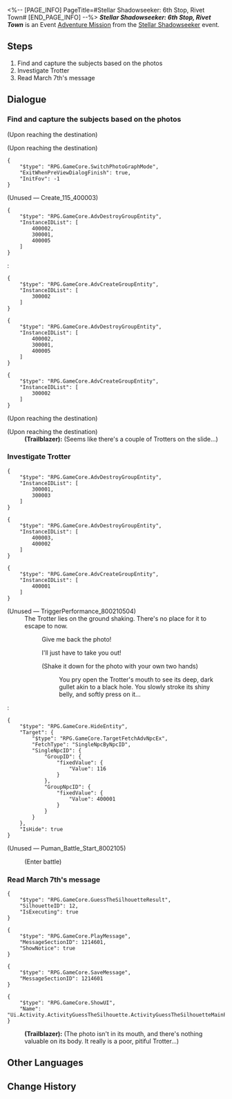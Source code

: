 <%-- [PAGE_INFO]
PageTitle=#Stellar Shadowseeker: 6th Stop, Rivet Town#
[END_PAGE_INFO] --%>
{{Stub|Dialogue.}}
{{Mission Infobox
|id            = 8002105
|title         = 
|image         = <!--Mission Stellar Shadowseeker 6th Stop, Rivet Town.png-->
|type          = Adventure
|event_name    = Stellar Shadowseeker
|chapter       = 
|requirements  = 
* Reach [[Trailblaze Level]] 21
* [[Adventure Mission]] ''[[Stellar Shadowseeker: 5th Stop, Boulder Town]]'' completed
|summary       = <!--official mission summary from Fate's Atlas-->
|characters    = Obstructing Robot; Trailblazer
|startLocation = [[Jarilo-VI]] - [[Rivet Town]]
|world         = Jarilo-VI
|area          = Rivet Town
|prev          = Stellar Shadowseeker: 5th Stop, Boulder Town
|next          = Stellar Shadowseeker: 7th Stop, Astral Express
|rewards       = Stellar Jade*70; Refined Aether*4; Ancestral Hymn*3; Credit*40,000
}}
'''''Stellar Shadowseeker: 6th Stop, Rivet Town''''' is an Event [[Adventure Mission]] from the [[Stellar Shadowseeker]] event.

==Steps==
# Find and capture the subjects based on the photos
# Investigate Trotter
# Read March 7th's message

<!--
==Gameplay Notes==

--><!--
==Trial Character==

-->
==Dialogue==
{{Stub Dialogue}}

===Find and capture the subjects based on the photos{{subst:void|<!--800210508-->}}===
{{Mission Description|type=adventure|location=Rivet Town|The shadowy object in the photo looks somewhat familiar. It must be something from Rivet Town...}}
{{Dialogue Start}}
;(Upon reaching the destination)

;(Upon reaching the destination)
<pre>{
	"$type": "RPG.GameCore.SwitchPhotoGraphMode",
	"ExitWhenPreViewDialogFinish": true,
	"InitFov": -1
}</pre>

;(Unused &mdash; Create_115_400003)
<pre>{
	"$type": "RPG.GameCore.AdvDestroyGroupEntity",
	"InstanceIDList": [
		400002,
		300001,
		400005
	]
}</pre>
:<pre>{
	"$type": "RPG.GameCore.AdvCreateGroupEntity",
	"InstanceIDList": [
		300002
	]
}</pre>
<pre>{
	"$type": "RPG.GameCore.AdvDestroyGroupEntity",
	"InstanceIDList": [
		400002,
		300001,
		400005
	]
}</pre>
<pre>{
	"$type": "RPG.GameCore.AdvCreateGroupEntity",
	"InstanceIDList": [
		300002
	]
}</pre>
;(Upon reaching the destination)

;(Upon reaching the destination)
:'''(Trailblazer):''' (Seems like there's a couple of Trotters on the slide...)
{{Dialogue End}}

===Investigate Trotter{{subst:void|<!--800210503-->}}===
{{Dialogue Start}}
<pre>{
	"$type": "RPG.GameCore.AdvDestroyGroupEntity",
	"InstanceIDList": [
		300001,
		300003
	]
}</pre>
<pre>{
	"$type": "RPG.GameCore.AdvDestroyGroupEntity",
	"InstanceIDList": [
		400003,
		400002
	]
}</pre>
<pre>{
	"$type": "RPG.GameCore.AdvCreateGroupEntity",
	"InstanceIDList": [
		400001
	]
}</pre>
;(Unused &mdash; TriggerPerformance_800210504)
:The Trotter lies on the ground shaking. There's no place for it to escape to now.
::{{DIcon|Arrow}} Give me back the photo!
:::{{Black Screen|The Trotter seems to understand you, and spits out the photo before fleeing...}}
::{{DIcon|Arrow}} I'll just have to take you out!
:::{{Black Screen|The Trotter seems to have sensed your bloodthirst, and flees in a hurry, dropping the photo in the middle of the street...}}
::{{DIcon|Arrow}} (Shake it down for the photo with your own two hands)
:::You pry open the Trotter's mouth to see its deep, dark gullet akin to a black hole. You slowly stroke its shiny belly, and softly press on it...
:::{{Black Screen|The Trotter struggles and spits out your photo, then flees in a panic...}}
:<pre>{
	"$type": "RPG.GameCore.HideEntity",
	"Target": {
		"$type": "RPG.GameCore.TargetFetchAdvNpcEx",
		"FetchType": "SingleNpcByNpcID",
		"SingleNpcID": {
			"GroupID": {
				"fixedValue": {
					"Value": 116
				}
			},
			"GroupNpcID": {
				"fixedValue": {
					"Value": 400001
				}
			}
		}
	},
	"IsHide": true
}</pre>

;(Unused &mdash; Puman_Battle_Start_8002105)
:{{Black Screen|undefined}}
:;(Enter battle)
::{{Enemy List|Frostspawn*2; Warp Trotter*1/-14 SPD}}
{{Dialogue End}}

===Read March 7th's message{{subst:void|<!--800210506-->}}===
{{Dialogue Start}}
<pre>{
	"$type": "RPG.GameCore.GuessTheSilhouetteResult",
	"SilhouetteID": 12,
	"IsExecuting": true
}</pre>
<pre>{
	"$type": "RPG.GameCore.PlayMessage",
	"MessageSectionID": 1214601,
	"ShowNotice": true
}</pre>
<pre>{
	"$type": "RPG.GameCore.SaveMessage",
	"MessageSectionID": 1214601
}</pre>
<pre>{
	"$type": "RPG.GameCore.ShowUI",
	"Name": "Ui.Activity.ActivityGuessTheSilhouette.ActivityGuessTheSilhouetteMainPage"
}</pre>
:<!--1-second delay-->
:'''(Trailblazer):''' (The photo isn't in its mouth, and there's nothing valuable on its body. It really is a poor, pitiful Trotter...)
{{Dialogue End}}

==Other Languages==
{{Other Languages
|en   = Stellar Shadowseeker: 6th Stop, Rivet Town
|zhs  = 星旅寻影•第六站•铆钉镇
|zht  = 星旅尋影•第六站•鉚釘鎮
|ja   = 星々の影を探して・6駅目・リベットタウン
|ko   = 그림자를 찾는 별의 여정•여섯 번째 역•리벳 타운
|es   = Fotografías estelares, 6.ª parada: Villarremache
|fr   = Sur la piste des ombres des étoiles&nbsp;: 6e arrêt, Ville de Rivet
|ru   = Искатели теней: Шестая остановка - Заклёпкоград
|th   = ท่องดาราเฟ้นเงา: สถานีที่ 6 - Rivet Town
|vi   = Tìm Ảnh Hành Trình Sao: Trạm Thứ 6, Thị Trấn Rivet
|de   = Stellarer Schattensucher: Sechster Halt – Nietstadt
|id   = Penjelajah Bayangan Bintang: Perhentian 6 - Rivet Town
|pt   = Sombrio Estelar: 6ª Parada, Vila dos Rebites
}}

==Change History==
{{Change History|1.5}}
